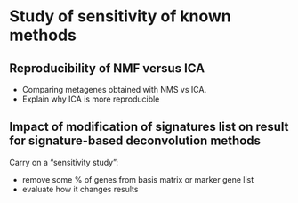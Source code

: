 # Study of sensitivity  of known methods 

## Reproducibility of NMF versus ICA

* Comparing metagenes obtained with NMS vs ICA. 
* Explain why ICA is more reproducible 



## Impact of modification of signatures list on result for signature-based deconvolution methods

Carry on a "sensitivity study": 

* remove some % of genes from basis matrix or marker gene list
* evaluate how it changes results